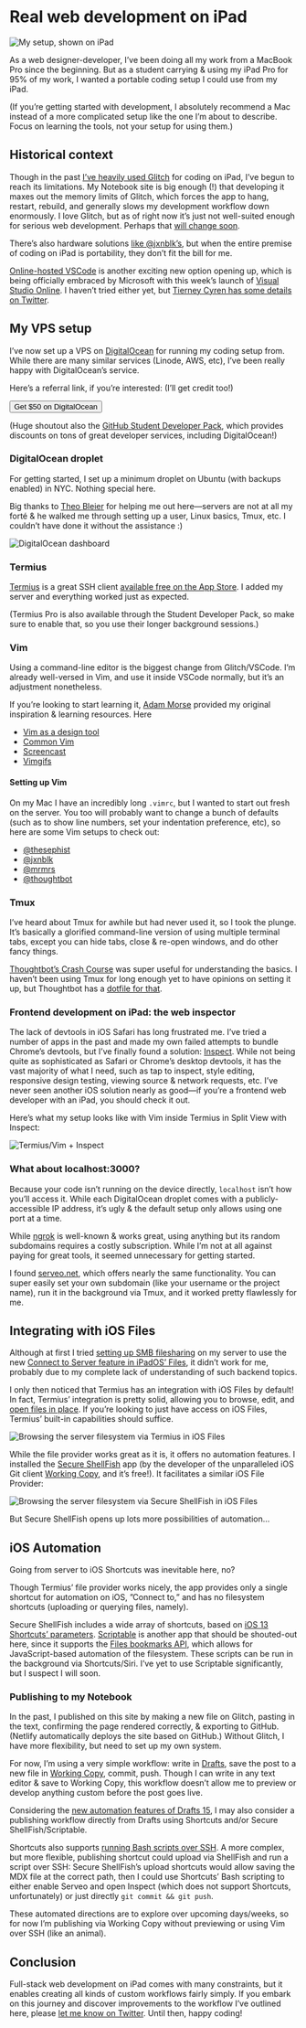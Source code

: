 
# Real web development on iPad

![My setup, shown on iPad](https://d2wkqk610zk1ag.cloudfront.net/items/1N0Z3L3A1a0s0I0W1b3e/iVBORw0KGgoAAAANSUhEUgAAC50AAAjwCAYAAAAKgq9xAAAACXBIWXMAAAsTAAALEwEAmpwYAAAM-2.PNG)

As a web designer-developer, I’ve been doing all my work from a MacBook Pro since the beginning. But as a student carrying & using my iPad Pro for 95% of my work, I wanted a portable coding setup I could use from my iPad.

(If you’re getting started with development, I absolutely recommend a Mac instead of a more complicated setup like the one I’m about to describe. Focus on learning the tools, not your setup for using them.)

## Historical context

Though in the past [I’ve heavily used Glitch](https://notebook.lachlanjc.me/2019-09-12_ipad_coding_with_glitch/) for coding on iPad, I’ve begun to reach its limitations. My Notebook site is big enough (!) that developing it maxes out the memory limits of Glitch, which forces the app to hang, restart, rebuild, and generally slows my development workflow down enormously. I love Glitch, but as of right now it’s just not well-suited enough for serious web development. Perhaps that [will change soon](https://twitter.com/anildash/status/1178018904708456448?s=21).

There’s also hardware solutions [like @jxnblk’s](https://twitter.com/jxnblk/status/1147555688933154816?s=21), but when the entire premise of coding on iPad is portability, they don’t fit the bill for me.

[Online-hosted VSCode](https://link.medium.com/aehMI5yHn1) is another exciting new option opening up, which is being officially embraced by Microsoft with this week’s launch of [Visual Studio Online](https://visualstudio.microsoft.com/services/visual-studio-online/). I haven’t tried either yet, but [Tierney Cyren has some details on Twitter](https://twitter.com/bitandbang/status/1191370550788206592?s=20).

## My VPS setup

I’ve now set up a VPS on [DigitalOcean](https://digitalocean.com) for running my coding setup from. While there are many similar services (Linode, AWS, etc), I’ve been really happy with DigitalOcean’s service.

Here’s a referral link, if you’re interested: (I’ll get credit too!)

<Button as="a" href="https://m.do.co/c/5df20347f8ef">Get $50 on DigitalOcean</Button>

(Huge shoutout also the [GitHub Student Developer Pack](http://education.github.com/pack), which provides discounts on tons of great developer services, including DigitalOcean!)

### DigitalOcean droplet

For getting started, I set up a minimum droplet on Ubuntu (with backups enabled) in NYC. Nothing special here.

Big thanks to [Theo Bleier](https://tmb.sh) for helping me out here—servers are not at all my forté & he walked me through setting up a user, Linux basics, Tmux, etc. I couldn’t have done it without the assistance :)

![DigitalOcean dashboard](https://d2wkqk610zk1ag.cloudfront.net/items/1c1X110r0e1t2o1k0d1L/IMG_0971.jpg)

### Termius

[Termius](https://termius.com) is a great SSH client [available free on the App Store](https://apps.apple.com/us/app/termius-ssh-client/id549039908). I added my server and everything worked just as expected.

(Termius Pro is also available through the Student Developer Pack, so make sure to enable that, so you use their longer background sessions.)

### Vim

Using a command-line editor is the biggest change from Glitch/VSCode.
I’m already well-versed in Vim, and use it inside VSCode normally, but it’s an adjustment nonetheless.

If you’re looking to start learning it, [Adam Morse](https://mrmrs.cc) provided my original inspiration & learning resources. Here

<LinkList>

- [Vim as a design tool](http://mrmrs.cc/writing/vim-as-a-design-tool/)
- [Common Vim](http://mrmrs.cc/writing/common-vim/)
- [Screencast](http://designbytyping.com/2013/12/24/vim-project-setup/)
- [Vimgifs](https://vimgifs.com)

</LinkList>

#### Setting up Vim

On my Mac I have an incredibly long `.vimrc`, but I wanted to start out fresh on the server. You too will probably want to change a bunch of defaults (such as to show line numbers, set your indentation preference, etc), so here are some Vim setups to check out:

<LinkList>

- [@thesephist](https://github.com/thesephist/dotfiles/blob/master/remote/.vimrc)
- [@jxnblk](https://gist.github.com/jxnblk/d7228fa1b1249ccc3e8d74433d3277c5)
- [@mrmrs](https://github.com/mrmrs/vimrc/blob/master/.vimrc)
- [@thoughtbot](https://github.com/thoughtbot/dotfiles/blob/master/vimrc)

</LinkList>

### Tmux

I’ve heard about Tmux for awhile but had never used it, so I took the plunge. It’s basically a glorified command-line version of using multiple terminal tabs, except you can hide tabs, close & re-open windows, and do other fancy things.

[Thoughtbot’s Crash Course](https://thoughtbot.com/blog/a-tmux-crash-course) was super useful for understanding the basics. I haven’t been using Tmux for long enough yet to have opinions on setting it up, but Thoughtbot has a [dotfile for that](https://github.com/thoughtbot/dotfiles/blob/master/tmux.conf).

### Frontend development on iPad: the web inspector

The lack of devtools in iOS Safari has long frustrated me. I’ve tried a number of apps in the past and made my own failed attempts to bundle Chrome’s devtools, but I’ve finally found a solution: [Inspect](https://apps.apple.com/us/app/inspect-browser/id1203594958). While not being quite as sophisticated as Safari or Chrome’s desktop devtools, it has the vast majority of what I need, such as tap to inspect, style editing, responsive design testing, viewing source & network requests, etc. I’ve never seen another iOS solution nearly as good—if you’re a frontend web developer with an iPad, you should check it out.

Here’s what my setup looks like with Vim inside Termius in Split View with Inspect:

![Termius/Vim + Inspect](https://d2wkqk610zk1ag.cloudfront.net/items/29131Y330C0w3e1J211n/IMG_0992.PNG)

### What about localhost:3000?

Because your code isn’t running on the device directly, `localhost` isn’t how you’ll access it. While each DigitalOcean droplet comes with a publicly-accessible IP address, it’s ugly & the default setup only allows using one port at a time.

While [ngrok](http://ngrok.com) is well-known & works great, using anything but its random subdomains requires a costly subscription. While I’m not at all against paying for great tools, it seemed unnecessary for getting started.

I found [serveo.net](https://serveo.net), which offers nearly the same functionality. You can super easily set your own subdomain (like your username or the project name), run it in the background via Tmux, and it worked pretty flawlessly for me.

## Integrating with iOS Files

Although at first I tried [setting up SMB filesharing](https://tutorials.ubuntu.com/tutorial/install-and-configure-samba) on my server to use the new [Connect to Server feature in iPadOS’ Files](https://www.macstories.net/stories/ios-and-ipados-13-the-macstories-review/7/#usb-drives-and-smb-servers), it didn’t work for me, probably due to my complete lack of understanding of such backend topics.

I only then noticed that Termius has an integration with iOS Files by default! In fact, Termius’ integration is pretty solid, allowing you to browse, edit, and [open files in place](https://www.macstories.net/stories/beyond-the-tablet/3/#open-in-place-and-file-bookmarks). If you’re looking to just have access on iOS Files, Termius’ built-in capabilities should suffice.

![Browsing the server filesystem via Termius in iOS Files](https://d2wkqk610zk1ag.cloudfront.net/items/3O1l3Q2n0v0h050J1O2A/h9cruzwcr81ncgd901ypey1cx33khwr1.png)

While the file provider works great as it is, it offers no automation features. I installed the [Secure ShellFish](https://secureshellfish.app) app (by the developer of the unparalleled iOS Git client [Working Copy](https://workingcopyapp.com), and it’s free!). It facilitates a similar iOS File Provider:

![Browsing the server filesystem via Secure ShellFish in iOS Files](https://d2wkqk610zk1ag.cloudfront.net/items/0M0f020a3G2O3F2j1g0E/u4tb62m11g7kag7bytz1db051uvbfpx9.png)

But Secure ShellFish opens up lots more possibilities of automation…

## iOS Automation

Going from server to iOS Shortcuts was inevitable here, no?

Though Termius’ file provider works nicely, the app provides only a single shortcut for automation on iOS, ”Connect to,” and has no filesystem shortcuts (uploading or querying files, namely).

Secure ShellFish includes a wide array of shortcuts, based on [iOS 13 Shortcuts’ parameters](https://thesweetsetup.com/all-the-new-things-in-shortcuts-for-ios-13/). [Scriptable](https://scriptable.app) is another app that should be shouted-out here, since it supports the [Files bookmarks API](https://www.macstories.net/stories/beyond-the-tablet/9/#file-bookmarks), which allows for JavaScript-based automation of the filesystem. These scripts can be run in the background via Shortcuts/Siri. I’ve yet to use Scriptable significantly, but I suspect I will soon.

### Publishing to my Notebook

In the past, I published on this site by making a new file on Glitch, pasting in the text, confirming the page rendered correctly, & exporting to GitHub. (Netlify automatically deploys the site based on GitHub.) Without Glitch, I have more flexibility, but need to set up my own system.

For now, I’m using a very simple workflow: write in [Drafts](https://apps.apple.com/us/app/drafts/id1236254471), save the post to a new file in [Working Copy](https://apps.apple.com/us/app/working-copy-git-client/id896694807), commit, push. Though I can write in any text editor & save to Working Copy, this workflow doesn’t allow me to preview or develop anything custom before the post goes live.

Considering the [new automation features of Drafts 15](https://www.macstories.net/reviews/drafts-15-review-multiwindow-shortcuts-and-more/), I may also consider a publishing workflow directly from Drafts using Shortcuts and/or Secure ShellFish/Scriptable.

Shortcuts also supports [running Bash scripts over SSH](https://rosemaryorchard.com/blog/workflow-upload-blog-post-via-ssh/). A more complex, but more flexible, publishing shortcut could upload via ShellFish and run a script over SSH: Secure ShellFish’s upload shortcuts would allow saving the MDX file at the correct path, then I could use Shortcuts’ Bash scripting to either enable Serveo and open Inspect (which does not support Shortcuts, unfortunately) or just directly `git commit && git push`.

These automated directions are to explore over upcoming days/weeks, so for now I’m publishing via Working Copy without previewing or using Vim over SSH (like an animal).

## Conclusion

Full-stack web development on iPad comes with many constraints, but it enables creating all kinds of custom workflows fairly simply. If you embark on this journey and discover improvements to the workflow I’ve outlined here, please [let me know on Twitter](https://twitter.com/lachlanjc). Until then, happy coding!
